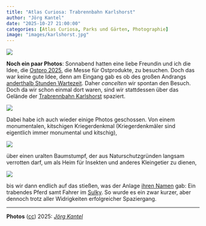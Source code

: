 ```yaml
---
title: "Atlas Curiosa: Trabrennbahn Karlshorst"
author: "Jörg Kantel"
date: "2025-10-27 21:00:00"
categories: [Atlas Curiosa, Parks und Gärten, Photographie]
image: "images/karlshorst.jpg"
---
```


[![](images/karlshorst-b.jpg)](https://www.flickr.com/photos/schockwellenreiter/54881457126/)

**Noch ein paar Photos**: Sonnabend hatten eine liebe Freundin und ich die Idee, die [Ostpro&nbsp;2025](https://berlin.t-online.de/region/berlin/id_100958320/ostpro-2025-in-berlin-das-bietet-die-messe-in-karlshorst-.html), die Messe für Ostprodukte, zu besuchen. Doch das war keine gute Idee, denn am Eingang gab es ob des großen Andrangs [anderthalb Stunden Wartezeit](https://berlin.t-online.de/region/berlin/id_100972606/berlin-hunderte-besucher-kommen-zur-ostpro-nach-karlshorst.html). Daher *cancelten* wir spontan den Besuch. Doch da wir schon einmal dort waren, sind wir stattdessen über das Gelände der [Trabrennbahn Karlshorst](https://de.wikipedia.org/wiki/Trabrennbahn_Karlshorst) spaziert.

[![](images/karlshorst03.jpg)](https://www.flickr.com/photos/schockwellenreiter/54881675653/)

Dabei habe ich auch wieder einige Photos geschossen. Von einem monumentalen, kitschigen Kriegerdenkmal (Kriegerdenkmäler sind eigentlich immer monumental und kitschig),

[![](images/karlshorst02.jpg)](https://www.flickr.com/photos/schockwellenreiter/54881697554/)

über einen uralten Baumstumpf, der aus Naturschutzgründen langsam verrotten darf, um als Heim für Insekten und anderes Kleingetier zu dienen,

[![](images/karlshorst01.jpg)](https://www.flickr.com/photos/schockwellenreiter/54881456576/)

bis wir dann endlich auf das stießen, was der Anlage [ihren Namen](https://de.wikipedia.org/wiki/Trabrennsport) gab: Ein trabendes Pferd samt Fahrer im [Sulky](https://de.wikipedia.org/wiki/Sulky). So wurde es ein zwar kurzer, aber dennoch trotz aller Widrigkeiten erfolgreicher Spaziergang.

---

**Photos** ([cc](https://creativecommons.org/licenses/by-sa/4.0/deed.de)) 2025: *[Jörg Kantel](http://cognitiones.kantel-chaos-team.de/cv.html)*